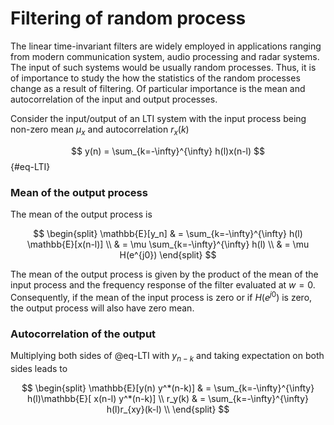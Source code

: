 # Filtering of random process

The linear time-invariant filters are widely employed in applications ranging from modern communication system, audio processing and radar systems. The input of such systems would be usually random processes. Thus, it is of importance to study the how the statistics of the random processes change as a result of filtering. Of particular importance is the mean and autocorrelation of the input and output processes.

Consider the input/output of an LTI system with the input process being non-zero mean $\mu_x$ and autocorrelation $r_x(k)$

$$
y(n) = \sum_{k=-\infty}^{\infty} h(l)x(n-l)
$$ {#eq-LTI}

### Mean of the output process

The mean of the output process is

$$
\begin{split}
\mathbb{E}[y_n] & = \sum_{k=-\infty}^{\infty} h(l) \mathbb{E}[x(n-l)] \\
& = \mu \sum_{k=-\infty}^{\infty} h(l)  \\
& = \mu H(e^{j0})
\end{split}
$$

The mean of the output process is given by the product of the mean of the input process and the frequency response of the filter evaluated at $w=0$. Consequently, if the mean of the input process is zero or if $H(e^{j0})$ is zero, the output process will also have zero mean.

### Autocorrelation of the output

Multiplying both sides of @eq-LTI with $y_{n-k}$ and taking expectation on both sides leads to

$$
\begin{split}
\mathbb{E}[y(n) y^*(n-k)] & = \sum_{k=-\infty}^{\infty} h(l)\mathbb{E}[ x(n-l) y^*(n-k)] \\
r_y(k) & = \sum_{k=-\infty}^{\infty} h(l)r_{xy}(k-l)  \\
\end{split}
$$
